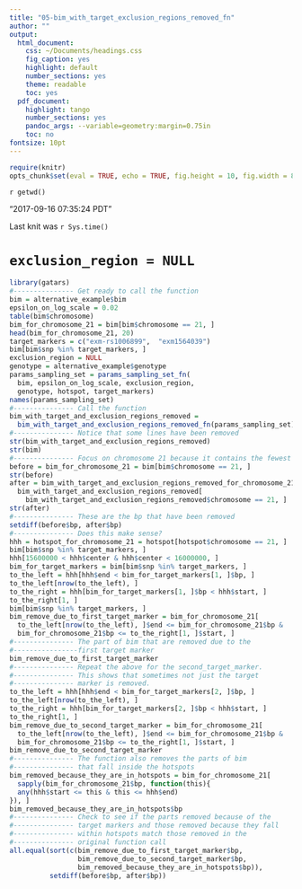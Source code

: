 ```yaml
---
title: "05-bim_with_target_exclusion_regions_removed_fn"
author: ""
output:
  html_document:
    css: ~/Documents/headings.css
    fig_caption: yes
    highlight: default
    number_sections: yes
    theme: readable
    toc: yes
  pdf_document:
    highlight: tango
    number_sections: yes
    pandoc_args: --variable=geometry:margin=0.75in
    toc: no
fontsize: 10pt
---
```

<A NAME="top"> </A>

```r
require(knitr)
opts_chunk$set(eval = TRUE, echo = TRUE, fig.height = 10, fig.width = 8, tidy=FALSE)
```

`r getwd()`  

"2017-09-16 07:35:24 PDT"

Last knit was `r Sys.time()`

# `exclusion_region = NULL`

```r
library(gatars)
#--------------- Get ready to call the function
bim = alternative_example$bim
epsilon_on_log_scale = 0.02
table(bim$chromosome)
bim_for_chromosome_21 = bim[bim$chromosome == 21, ]
head(bim_for_chromosome_21, 20)
target_markers = c("exm-rs1006899",  "exm1564039")
bim[bim$snp %in% target_markers, ]
exclusion_region = NULL
genotype = alternative_example$genotype
params_sampling_set = params_sampling_set_fn(
  bim, epsilon_on_log_scale, exclusion_region,
  genotype, hotspot, target_markers)
names(params_sampling_set)
#--------------- Call the function
bim_with_target_and_exclusion_regions_removed = 
  bim_with_target_and_exclusion_regions_removed_fn(params_sampling_set)
#--------------- Notice that some lines have been removed
str(bim_with_target_and_exclusion_regions_removed)
str(bim)
#--------------- Focus on chromosome 21 because it contains the fewest snps
before = bim_for_chromosome_21 = bim[bim$chromosome == 21, ]
str(before)
after = bim_with_target_and_exclusion_regions_removed_for_chromosome_21 = 
  bim_with_target_and_exclusion_regions_removed[
    bim_with_target_and_exclusion_regions_removed$chromosome == 21, ]
str(after)
#--------------- These are the bp that have been removed
setdiff(before$bp, after$bp)
#--------------- Does this make sense?
hhh = hotspot_for_chromosome_21 = hotspot[hotspot$chromosome == 21, ]
bim[bim$snp %in% target_markers, ]
hhh[15600000 < hhh$center & hhh$center < 16000000, ]
bim_for_target_markers = bim[bim$snp %in% target_markers, ]
to_the_left = hhh[hhh$end < bim_for_target_markers[1, ]$bp, ]
to_the_left[nrow(to_the_left), ]
to_the_right = hhh[bim_for_target_markers[1, ]$bp < hhh$start, ]
to_the_right[1, ]
bim[bim$snp %in% target_markers, ]
bim_remove_due_to_first_target_marker = bim_for_chromosome_21[
  to_the_left[nrow(to_the_left), ]$end <= bim_for_chromosome_21$bp &
  bim_for_chromosome_21$bp <= to_the_right[1, ]$start, ]
#--------------- The part of bim that are removed due to the 
#----------------first target marker
bim_remove_due_to_first_target_marker  
#--------------- Repeat the above for the second_target_marker.
#--------------- This shows that sometimes not just the target
#--------------- marker is removed.
to_the_left = hhh[hhh$end < bim_for_target_markers[2, ]$bp, ]
to_the_left[nrow(to_the_left), ]
to_the_right = hhh[bim_for_target_markers[2, ]$bp < hhh$start, ]
to_the_right[1, ]
bim_remove_due_to_second_target_marker = bim_for_chromosome_21[
  to_the_left[nrow(to_the_left), ]$end <= bim_for_chromosome_21$bp &
  bim_for_chromosome_21$bp <= to_the_right[1, ]$start, ]
bim_remove_due_to_second_target_marker  
#--------------- The function also removes the parts of bim
#--------------- that fall inside the hotspots
bim_removed_because_they_are_in_hotspots = bim_for_chromosome_21[
  sapply(bim_for_chromosome_21$bp, function(this){
  any(hhh$start <= this & this <= hhh$end)
}), ]
bim_removed_because_they_are_in_hotspots$bp
#--------------- Check to see if the parts removed because of the 
#--------------- target markers and those removed because they fall
#--------------- within hotspots match those removed in the 
#--------------- original function call
all.equal(sort(c(bim_remove_due_to_first_target_marker$bp,
                 bim_remove_due_to_second_target_marker$bp,
                 bim_removed_because_they_are_in_hotspots$bp)),
          setdiff(before$bp, after$bp))
```




